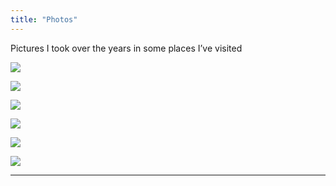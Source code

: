 ```yaml
---
title: "Photos"
---
```


Pictures I took over the years in some places I've visited


![](/photos/bambu.jpg)

![](/photos/san-francisco.jpg)

![](/photos/boston.jpg)

![](/photos/mit.jpg)

![](/photos/santa-cruz.jpg)

![](/photos/amarante.jpg)

---
